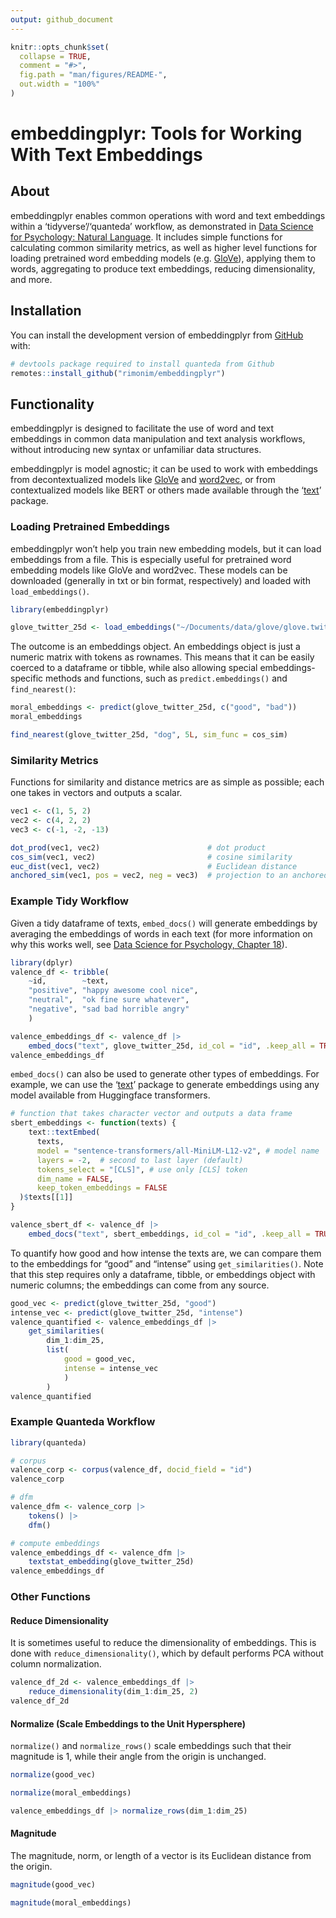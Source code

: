 ```yaml
---
output: github_document
---
```


<!-- README.md is generated from README.Rmd. Please edit that file -->

```r
knitr::opts_chunk$set(
  collapse = TRUE,
  comment = "#>",
  fig.path = "man/figures/README-",
  out.width = "100%"
)
```

# embeddingplyr: Tools for Working With Text Embeddings

<!-- badges: start -->
<!-- badges: end -->

## About

embeddingplyr enables common operations with word and text embeddings within a 'tidyverse'/'quanteda' workflow, as demonstrated in [Data Science for Psychology: Natural Language](http://ds4psych.com). It includes simple functions for calculating common similarity metrics, as well as higher level functions for loading pretrained word embedding models (e.g. [GloVe](https://nlp.stanford.edu/projects/glove/)), applying them to words, aggregating to produce text embeddings, reducing dimensionality, and more.

## Installation

You can install the development version of embeddingplyr from [GitHub](https://github.com/) with:

``` r
# devtools package required to install quanteda from Github 
remotes::install_github("rimonim/embeddingplyr") 
```

## Functionality

embeddingplyr is designed to facilitate the use of word and text embeddings in common data manipulation and text analysis workflows, without introducing new syntax or unfamiliar data structures.

embeddingplyr is model agnostic; it can be used to work with embeddings from decontextualized models like [GloVe](https://nlp.stanford.edu/projects/glove/) and [word2vec](https://code.google.com/archive/p/word2vec/), or from contextualized models like BERT or others made available through the '[text](https://r-text.org)' package.

### Loading Pretrained Embeddings

embeddingplyr won't help you train new embedding models, but it can load embeddings from a file. This is especially useful for pretrained word embedding models like GloVe and word2vec. These models can be downloaded (generally in txt or bin format, respectively) and loaded with `load_embeddings()`.

```r
library(embeddingplyr)

glove_twitter_25d <- load_embeddings("~/Documents/data/glove/glove.twitter.27B.25d.txt")
```

The outcome is an embeddings object. An embeddings object is just a numeric matrix with tokens as rownames. This means that it can be easily coerced to a dataframe or tibble, while also allowing special embeddings-specific methods and functions, such as `predict.embeddings()` and `find_nearest()`:

```r
moral_embeddings <- predict(glove_twitter_25d, c("good", "bad"))
moral_embeddings

find_nearest(glove_twitter_25d, "dog", 5L, sim_func = cos_sim)
```

### Similarity Metrics

Functions for similarity and distance metrics are as simple as possible; each one takes in vectors and outputs a scalar.

```r
vec1 <- c(1, 5, 2)
vec2 <- c(4, 2, 2)
vec3 <- c(-1, -2, -13)

dot_prod(vec1, vec2)            		    # dot product
cos_sim(vec1, vec2)             		    # cosine similarity
euc_dist(vec1, vec2)            		    # Euclidean distance
anchored_sim(vec1, pos = vec2, neg = vec3)  # projection to an anchored vector
```

### Example Tidy Workflow

Given a tidy dataframe of texts, `embed_docs()` will generate embeddings by averaging the embeddings of words in each text (for more information on why this works well, see [Data Science for Psychology, Chapter 18](https://ds4psych.com/decontextualized-embeddings#sec-embedding-magnitude)). 

```r
library(dplyr)
valence_df <- tribble(
	~id,        ~text,
	"positive", "happy awesome cool nice",
	"neutral",  "ok fine sure whatever",
	"negative", "sad bad horrible angry"
	)

valence_embeddings_df <- valence_df |> 
	embed_docs("text", glove_twitter_25d, id_col = "id", .keep_all = TRUE)
valence_embeddings_df
```

`embed_docs()` can also be used to generate other types of embeddings. For example, we can use the '[text](https://r-text.org)' package to generate embeddings using any model available from Huggingface transformers.

```r
# function that takes character vector and outputs a data frame
sbert_embeddings <- function(texts) {
	text::textEmbed(
	  texts,
	  model = "sentence-transformers/all-MiniLM-L12-v2", # model name
	  layers = -2,  # second to last layer (default)
	  tokens_select = "[CLS]", # use only [CLS] token
	  dim_name = FALSE,
	  keep_token_embeddings = FALSE
  )$texts[[1]]
}

valence_sbert_df <- valence_df |> 
	embed_docs("text", sbert_embeddings, id_col = "id", .keep_all = TRUE)
```

To quantify how good and how intense the texts are, we can compare them to the embeddings for "good" and "intense" using `get_similarities()`. Note that this step requires only a dataframe,  tibble, or embeddings object with numeric columns; the embeddings can come from any source. 

```r
good_vec <- predict(glove_twitter_25d, "good")
intense_vec <- predict(glove_twitter_25d, "intense")
valence_quantified <- valence_embeddings_df |> 
	get_similarities(
		dim_1:dim_25, 
		list(
			good = good_vec, 
			intense = intense_vec
			)
		)
valence_quantified
```
### Example Quanteda Workflow

```r
library(quanteda)

# corpus
valence_corp <- corpus(valence_df, docid_field = "id")
valence_corp

# dfm
valence_dfm <- valence_corp |> 
	tokens() |> 
	dfm()

# compute embeddings
valence_embeddings_df <- valence_dfm |> 
	textstat_embedding(glove_twitter_25d)
valence_embeddings_df
```

### Other Functions

#### Reduce Dimensionality

It is sometimes useful to reduce the dimensionality of embeddings. This is done with `reduce_dimensionality()`, which by default performs PCA without column normalization.

```r
valence_df_2d <- valence_embeddings_df |> 
	reduce_dimensionality(dim_1:dim_25, 2)
valence_df_2d
```
#### Normalize (Scale Embeddings to the Unit Hypersphere)

`normalize()` and `normalize_rows()` scale embeddings such that their magnitude is 1, while their angle from the origin is unchanged.

```r
normalize(good_vec)

normalize(moral_embeddings)

valence_embeddings_df |> normalize_rows(dim_1:dim_25)
```

#### Magnitude

The magnitude, norm, or length of a vector is its Euclidean distance from the origin.

```r
magnitude(good_vec)

magnitude(moral_embeddings)
```
